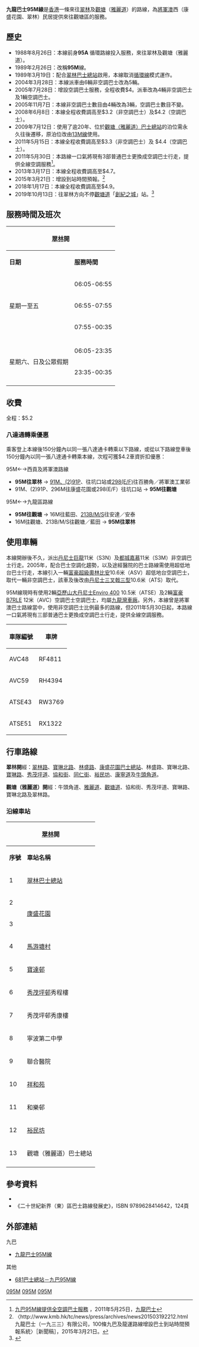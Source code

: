 {{公共汽車路線基礎資訊
|路線名稱             = 九龍巴士95M線
|外文名稱             = KMB Route 95M
|代表圖像             = KMB PG9225 95M.jpg
|代表圖像二           = KMB PV3533 95M.jpg
|經營者               = 九龍巴士
|所屬車廠             = [[九巴九龍灣車廠|九龍灣車廠]]（K）－[[九巴將軍澳車廠|將軍澳分廠]]
|路線用車             = [[亞歷山大丹尼士Enviro_400|亞歷山大丹尼士Enviro 400]]（ATSE）<br>[[富豪B7RLE|富豪B7RLE]]（AVC）
|起點站               = [[翠林邨|翠林]]
|途經地點             = [[寶達邨|寶達邨]]、[[秀茂坪|秀茂坪]]
|終點站               = [[觀塘|觀塘]]（[[雅麗道|雅麗道]]）
|全程行駛里程         = 7公里
|全程行車時間         = 35分鐘
|服務時間             = 
|起點站服務時間       = 06:05-00:35
|終點站服務時間       = 06:15-00:35
|班次頻率             = 20-30分
|全程收費             = $5.2
|服務時間以外替代路線 = [[九龍巴士N293線|九龍巴士N293線]]
|主要競爭交通         = [[新界區專線小巴13線|新界區專線小巴13線]]、[[九龍巴士93A線|九龍巴士93A線]]
}}

'''九龍巴士95M線'''是[[香港|香港]]一條來往[[翠林邨|翠林]]及[[觀塘|觀塘]]（[[雅麗道|雅麗道]]）的路線，為[[將軍澳|將軍澳]]西（康盛花園、翠林）民居提供來往觀塘區的服務。

==歷史==
*1988年8月26日：本線前身'''95A''' 循環路線投入服務，來往翠林及觀塘（雅麗道）。
*1989年2月26日：改稱'''95M'''線。
*1989年3月19日：配合[[翠林巴士總站|翠林巴士總站]]啟用，本線取消[[循環線|循環線]]模式運作。
*2004年3月28日：本線派車由6輛非空調巴士改為5輛。
*2005年7月28日：增設空調巴士服務，全程收費$4。派車改為4輛非空調巴士及1輛空調巴士。
*2005年11月7日：本線非空調巴士數目由4輛改為3輛，空調巴士數目不變。
*2008年6月8日：本線全程收費調高至$3.2（非空調巴士）及$4.2（空調巴士）。
*2009年7月12日：使用了逾20年、位於[[觀塘（雅麗道）巴士總站|觀塘（雅麗道）巴士總站]]的泊位需永久往後遷移，原泊位改由[[九龍巴士13M線|13M線]]使用。
*2011年5月15日：本線全程收費調高至$3.3（非空調巴士）及 $4.4（空調巴士）。
*2011年5月30日：本路線一口氣將現有3部普通巴士更換成空調巴士行走，提供全線空調服務<ref>[http://www.kmb.hk/tc/news/press/archives/news201105251311.html 九巴95M線提供全空調巴士服務] {{Wayback|url=http://www.kmb.hk/tc/news/press/archives/news201105251311.html |date=20200922102459 }}，2011年5月25日，[[九龍巴士|九龍巴士]]</ref>。
*2013年3月17日：本線全程收費調高至$4.7。
*2015年3月21日：增設到站時間預報。<ref>〈http://www.kmb.hk/tc/news/press/archives/news201503192212.html {{Wayback|url=http://www.kmb.hk/tc/news/press/archives/news201503192212.html |date=20201101052512 }} 九龍巴士（一九三三）有限公司，100條九巴及龍運路線增設巴士到站時間預報系統〉［新聞稿］，2015年3月21日。</ref>
*2018年1月17日：本線全程收費調高至$4.9。
*2019年10月13日：往翠林方向不停[[觀塘道|觀塘道]]「[[創紀之城|創紀之城]]」站。<ref>{{Cite web |url=http://search.kmb.hk/KMBWebSite/AnnouncementPicture.ashx?url=1570519415_3026_0.pdf |title=95M 創紀之城巴士站永久取消 |access-date=2019-10-09 |archive-date=2021-06-17 |archive-url=https://web.archive.org/web/20210617161243/https://search.kmb.hk/kmbwebsite/AnnouncementPicture.ashx?url=1570519415_3026_0.pdf |dead-url=no }}</ref>

==服務時間及班次==
{|class="wikitable" style="text-align: center"
!colspan=3|[[翠林邨|翠林]]開!!colspan=3|[[觀塘|觀塘]]（[[雅麗道|雅麗道]]）開
|-
!'''日期'''!!'''服務時間'''!!'''班次（分鐘）'''!!'''日期'''!!'''服務時間'''!!'''班次（分鐘）'''
|-
|rowspan=3|星期一至五||06:05-06:55||25||rowspan=7|星期一至五||colspan=2|06:15
|-
|06:55-07:55||20||06:45-08:00||25
|-
|07:55-00:35||25||08:00-08:20||20
|-
|colspan=3 rowspan=4| ||08:20-17:55||25
|-
|17:55-18:35||20
|-
|18:35-23:35||25
|-
|23:35-00:35||30
|-
|rowspan=2|星期六、日及公眾假期||06:05-23:35||25||rowspan=3|星期六、日及公眾假期||06:15-07:15||30
|-
|23:35-00:35||30||07:15-23:05||25
|-
|colspan=3| ||23:05-00:35||30
|}

==收費==
全程：$5.2
{{fare-remarks|KMB|fcs=Y}}

===八達通轉乘優惠===
乘客登上本線後150分鐘內以同一張八達通卡轉乘以下路線，或從以下路線登車後150分鐘內以同一張八達通卡轉乘本線，次程可獲$4.2車資折扣優惠：

;95M←→西貢及將軍澳路線
*'''95M往翠林''' → [[九龍巴士91M線|91M、(2)91P]]、{{KMB|296M}}往坑口站或[[九龍巴士298E線|298(E/F)]]往百勝角／將軍澳工業邨
*91M、(2)91P、296M往康盛花園或298(E/F）往坑口站 → '''95M往觀塘'''

;95M←→九龍區路線
*'''95M往觀塘''' → 16M往藍田、[[九龍巴士213M線|213B/M/S]]往安達／安泰
*16M往觀塘、213B/M/S往觀塘／藍田 → '''95M往翠林'''

==使用車輛==
本線開辦後不久，派出[[丹尼士巨龍|丹尼士巨龍]]11米（S3N）及[[都城嘉慕威曼都城巴士|都城嘉慕]]11米（S3M）非空調巴士行走。2005年，配合巴士空調化趨勢，以及途經醫院的巴士路線需使用超低地台巴士行走，本線引入一輛[[富豪超級奧林比安|富豪超級奧林比安]]10.6米（ASV）超低地台空調巴士，取代一輛非空調巴士，該車及後改由[[丹尼士三叉戟三型|丹尼士三叉戟三型]]10.6米（ATS）取代。

95M線現時有使用2輛[[亞歷山大丹尼士Enviro_400|亞歷山大丹尼士Enviro 400]] 10.5米（ATSE）及2輛[[富豪B7RLE|富豪B7RLE]] 12米（AVC）空調巴士空調巴士，均屬[[九巴九龍灣車廠|九龍灣車廠]]。另外，本線曾是將軍澳巴士路線當中，使用非空調巴士比例最多的路線，但2011年5月30日起，本路線一口氣將現有三部普通巴士更換成空調巴士行走，提供全線空調服務。
{| class="wikitable mw-collapsible mw-collapsed" style="text-align:center"
!車隊編號
!車牌
|-
|AVC48
|RF4811
|-
|AVC59
|RH4394
|-
|ATSE43
|RW3769
|-
|ATSE51
|RX1322
|}

==行車路線==
'''翠林開'''經：[[翠林路|翠林路]]、[[寶琳北路|寶琳北路]]、[[林盛路|林盛路]]、[[康盛花園巴士總站|康盛花園巴士總站]]、林盛路、寶琳北路、[[寶琳路|寶琳路]]、[[秀茂坪道|秀茂坪道]]、[[協和街|協和街]]、[[同仁街|同仁街]]、[[裕民坊|裕民坊]]、[[康寧道|康寧道]]及[[牛頭角道|牛頭角道]]。

'''觀塘（雅麗道）開'''經：牛頭角道、[[雅麗道|雅麗道]]、[[觀塘道|觀塘道]]、協和街、秀茂坪道、寶琳路、寶琳北路及翠林路。

===沿線車站===
{|class="wikitable" style="text-align: center"
!colspan=3|[[翠林邨|翠林]]開!!colspan=3|[[觀塘|觀塘]]（[[雅麗道|雅麗道]]）開
|-
!'''序號'''!!'''車站名稱'''!!'''位置'''!!'''序號'''!!'''車站名稱'''!!'''位置'''
|- 
|1||colspan=2|[[翠林巴士總站|翠林巴士總站]]||1||colspan=2|[[觀塘（雅麗道）巴士總站|觀塘（雅麗道）巴士總站]]
|-
|2||rowspan=2|[[康盛花園|康盛花園]]||[[康盛花園巴士總站|康盛花園巴士總站]]||2||[[觀塘市中心|觀塘市中心]]（T4）||[[觀塘道|觀塘道]] 
|-
|3||[[寶琳北路|寶琳北路]]||3||[[和樂邨|和樂邨]]||rowspan=2|[[協和街|協和街]]
|-
|4||[[馬游塘村|馬游塘村]]||rowspan=2|[[寶琳路|寶琳路]]||4||[[基督教聯合醫院|聯合醫院]]
|-
|5||[[寶達邨|寶達邨]]||5||[[寧波第二中學|寧波第二中學]]||rowspan=3|秀茂坪道
|-
|6||[[秀茂坪邨|秀茂坪邨]]秀程樓||rowspan=3|[[秀茂坪道|秀茂坪道]]||6||秀茂坪邨秀康樓
|-
|7||秀茂坪邨秀康樓||7||秀茂坪邨秀程樓
|-
|8||寧波第二中學||8||寶達邨||rowspan=4|寶琳路
|-
|9||聯合醫院||rowspan=3|協和街||9||[[安達臣道|安達臣道]]
|-
|10||[[祥和苑|祥和苑]]||10||馬游塘村
|-
|11||和樂邨||11||[[茅湖仔|茅湖仔]]
|-
|12||colspan=2|[[裕民坊|裕民坊]]||12||康盛花園||寶琳北路
|-
|13||colspan=2|觀塘（雅麗道）巴士總站||13||colspan=2|翠林巴士總站
|-
|}

==參考資料==
{{reflist}}
*{{cite book |last=郭炳華 |first= |date=2010年 |title=蛻變中的香港巴士（九龍新界篇） |url= |location=香港 |publisher=80M巴士專門店 |page= |isbn=962-8686-95-X |author-link= }}
*《二十世紀新界（東）區巴士路線發展史》，ISBN 9789628414642，124頁

==外部連結==
{{commonscat|KMB Route 95M}}
;九巴
*[http://www.kmb.hk/tc/services/search.html?busno=95M 九龍巴士95M線] {{Wayback|url=http://www.kmb.hk/tc/services/search.html?busno=95M |date=20160304194619 }}
;其他
*[http://www.681busterminal.com/95m.html 681巴士總站－九巴95M線] {{Wayback|url=http://www.681busterminal.com/95m.html |date=20200925164715 }}

{{西貢區巴士路線列表}}
{{觀塘區巴士路線列表}}

[[Category:九龍巴士路線|095M]]
[[Category:西貢區巴士路線|095M]]
[[Category:觀塘區巴士路線|095M]]